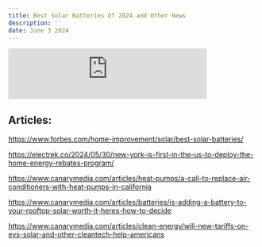 ```yaml
---
title: Best Solar Batteries Of 2024 and Other News
description: ''
date: June 3 2024
---
```


<iframe
  src="https://podcasters.spotify.com/pod/show/energy-transition-media/embed/episodes/Best-Solar-Batteries-Of-2024-and-Other-News-e2kdv37/a-abatmpo"
  height="102px"
  width="400px"
  frameborder="0"
  scrolling="no"
></iframe>

## Articles:

https://www.forbes.com/home-improvement/solar/best-solar-batteries/

https://electrek.co/2024/05/30/new-york-is-first-in-the-us-to-deploy-the-home-energy-rebates-program/

https://www.canarymedia.com/articles/heat-pumps/a-call-to-replace-air-conditioners-with-heat-pumps-in-california

https://www.canarymedia.com/articles/batteries/is-adding-a-battery-to-your-rooftop-solar-worth-it-heres-how-to-decide

https://www.canarymedia.com/articles/clean-energy/will-new-tariffs-on-evs-solar-and-other-cleantech-help-americans
